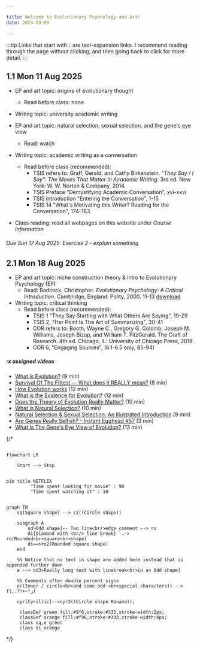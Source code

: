 ```yaml
---

title: Welcome to Evolutionary Psychology and Art!
date: 2024-09-09

---
```



:::tip
Links that start with `:` are text-expansion links. I recommend reading through the page without clicking, and then going back to click for more detail.
:::

## 1.1 Mon 11 Aug 2025
<Anchor text="## 1.1 Mon 11 Aug 2025"/>

- EP and art topic: origins of evolutionary thought
	- Read before class: none
- Writing topic: university academic writing
- EP and art topic: natural selection, sexual selection, and the gene's eye view
	- Read: watch <Nutshell title="assigned videos"></Nutshell >

- Writing topic: academic writing as a conversation
	- Read before class (recommended):
		- TSIS refers to: Graff, Gerald, and Cathy Birkenstein. _"They Say / I Say": The Moves That Matter in Academic Writing_. 3rd ed. New York: W. W. Norton & Company, 2014.
		- TSIS Preface "Demystifying Academic Conversation", xvi-xxvi
		- TSIS Introduction "Entering the Conversation", 1-15
		- TSIS 14 "What's Motivating this Writer? Reading for the Conversation", 174-183
- Class reading: read all webpages on this website under _Course information_

###### Due Sun 17 Aug 2025: Exercise 2 - explain something

## 2.1 Mon 18 Aug 2025

- EP and art topic: niche construction theory & intro to Evolutionary Psychology (EP)
	- Read: Badcock, Christopher. _Evolutionary Psychology: A Critical Introduction_. Cambridge, England: Polity, 2000. 11-13 [download](/downloads/badcockEEA-11-13.pdf)
- Writing topic: critical thinking
	- Read before class (recommended):
		- TSIS 1 "They Say Starting with What Others Are Saying", 19-29
		- TSIS 2, "Her Point Is The Art of Summarizing", 30-41
		- COR refers to: Booth, Wayne C., Gregory G. Colomb, Joseph M. Williams, Joseph Bizup, and William T. FitzGerald. The Craft of Research. 4th ed. Chicago, IL: University of Chicago Press, 2016.
		- COR 6, "Engaging Sources", (6.1-6.5 only, 85-94)


##### :x assigned videos

- [What is Evolution?](https://youtu.be/GhHOjC4oxh8) (9 min)
- [Survival Of The Fittest — What does it REALLY mean?](https://youtu.be/nUSTpO7-igw) (8 min)
- [How Evolution works](https://www.youtube.com/watch?v=hOfRN0KihOU) (12 min)
- [What is the Evidence for Evolution?](https://youtu.be/lIEoO5KdPvg) (12 min)
- [Does the Theory of Evolution Really Matter?](https://youtu.be/hqepQGOYKZ0) (10 min)
- [What is Natural Selection?](https://youtu.be/0SCjhI86grU) (10 min)
- [Natural Selection & Sexual Selection: An Illustrated Introduction](https://www.youtube.com/watch?v=RxHdzw7E0wU) (9 min)
- [Are Genes Really Selfish? - Instant Egghead #57](https://www.youtube.com/watch?v=8ZlOjVtnRx4) (3 min)
- [What Is The Gene's Eye View of Evolution?](https://youtu.be/KqdlBOoZsXo) (13 min)

{/* <Mermaid title="Very Simple">

```mermaid

flowchart LR

    Start --> Stop

```

</Mermaid>

<Mermaid title="Simple">

```mermaid

pie title NETFLIX
         "Time spent looking for movie" : 90
         "Time spent watching it" : 10

```

</Mermaid>

<Mermaid title="Complex">

```mermaid

graph TB
    sq[Square shape] --> ci((Circle shape))

    subgraph A
        od>Odd shape]-- Two line<br/>edge comment --> ro
        di{Diamond with <br/> line break} -.-> ro(Rounded<br>square<br>shape)
        di==>ro2(Rounded square shape)
    end

    %% Notice that no text in shape are added here instead that is appended further down
    e --> od3>Really long text with linebreak<br>in an Odd shape]

    %% Comments after double percent signs
    e((Inner / circle<br>and some odd <br>special characters)) --> f(,.?!+-*ز)

    cyr[Cyrillic]-->cyr2((Circle shape Начало));

     classDef green fill:#9f6,stroke:#333,stroke-width:2px;
     classDef orange fill:#f96,stroke:#333,stroke-width:4px;
     class sq,e green
     class di orange

```

</Mermaid> */}